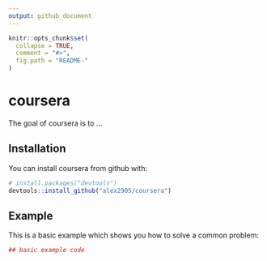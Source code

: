```yaml
---
output: github_document
---
```


<!-- README.md is generated from README.Rmd. Please edit that file -->

```r
knitr::opts_chunk$set(
  collapse = TRUE,
  comment = "#>",
  fig.path = "README-"
)
```

# coursera

The goal of coursera is to ...

## Installation

You can install coursera from github with:

```r
# install.packages("devtools")
devtools::install_github("alex2905/coursera")
```

## Example

This is a basic example which shows you how to solve a common problem:

```r
## basic example code
```
